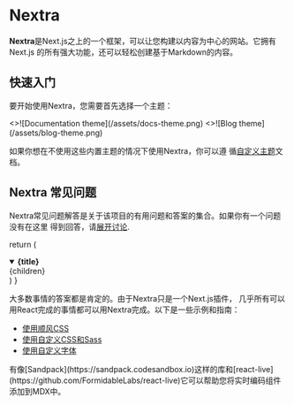 # Nextra

**Nextra**是Next.js之上的一个框架，可以让您构建以内容为中心的网站。它拥有Next.js
的所有强大功能，还可以轻松创建基于Markdown的内容。

## 快速入门


要开始使用Nextra，您需要首先选择一个主题：

<Cards num={2}>
  <Cards.Card
    image
    arrow
    title="Documentation theme"
    href="/docs/docs-theme/start"
  >
    <>![Documentation theme](/assets/docs-theme.png)</>
  </Cards.Card>
  <Cards.Card image arrow title="Blog theme" href="/docs/blog-theme/start">
    <>![Blog theme](/assets/blog-theme.png)</>
  </Cards.Card>
</Cards>

如果你想在不使用这些内置主题的情况下使用Nextra，你可以遵
循[自定义主题](/docs/custom-theme)文档。

## Nextra 常见问题

Nextra常见问题解答是关于该项目的有用问题和答案的集合。如果你有一个问题没有在这里
得到回答，请[展开讨论](https://github.com/shuding/nextra/discussions).

  return (
    <details
      open
      className="last-of-type:mb-0 rounded-lg bg-neutral-50 dark:bg-neutral-800 p-2 mt-4"
    >
      <summary>
        <strong className="text-lg">{title}</strong>
      </summary>
      <div className="nx-p-2">{children}</div>
    </details>
  )
}

<FAQBox title="我可以将X与Nextra一起使用吗？">
  大多数事情的答案都是肯定的。由于Nextra只是一个Next.js插件，
  几乎所有可以用React完成的事情都可以用Nextra完成。以下是一些示例和指南：

- [使用顺风CSS](/docs/guide/tailwind-css)
- [使用自定义CSS和Sass](/docs/guide/custom-css)
- [使用自定义字体](https://nextjs.org/docs/basic-features/font-optimization)

</FAQBox>

<FAQBox title="如何在Nextra中添加实时编码组件？">
  有像[Sandpack](https://sandpack.codesandbox.io)这样的库和[react-live](https://github.com/FormidableLabs/react-live)它可以帮助您将实时编码组件添加到MDX中。
</FAQBox>
